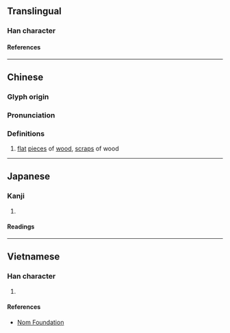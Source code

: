 {{character info/new}}
==Translingual==

===Han character===
{{Han char|rn=75|rad=木|as=05|sn=9|four=42972|canj=DUU|ids=⿰木出}}

====References====
{{Han ref|kx=0520.210|dkj=14657|dj=0908.160|hdz=21190.040|uh=67EE}}

----

==Chinese==
{{zh-forms}}

===Glyph origin===
{{Han etym}}

===Pronunciation===
{{zh-pron
|m=duò
|c=deot1
|mc=y
|oc=y
|ma=
|cat=n
}}

===Definitions===
{{zh-hanzi}}

# [[flat]] [[piece]]s of [[wood]], [[scrap]]s of wood

----

==Japanese==

===Kanji===
{{ja-kanji|grade=|rs=木05}}

# {{rfdef|ja|sort=木05}}

====Readings====
{{ja-readings
|goon=とち
|kanon=とつ
|kun=きりはし
}}

----

==Vietnamese==

===Han character===
{{vi-readings|rs=木05|reading=đốt}}

# {{rfdef|vi|sort=木05}}

====References====
* [http://nomfoundation.org/common/nom_details.php?codepoint=67ee Nom Foundation]